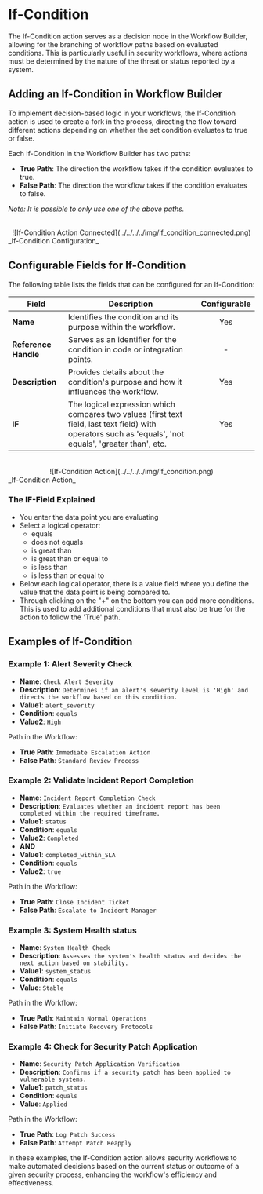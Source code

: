 # If-Condition

The If-Condition action serves as a decision node in the Workflow Builder, allowing for the branching of workflow paths based on evaluated conditions.
This is particularly useful in security workflows, where actions must be determined by the nature of the threat or status reported by a system.

## Adding an If-Condition in Workflow Builder

To implement decision-based logic in your workflows, the If-Condition action is used to create a fork in the process, directing the flow toward
different actions depending on whether the set condition evaluates to true or false.

Each If-Condition in the Workflow Builder has two paths:

-   **True Path**: The direction the workflow takes if the condition evaluates to true.
-   **False Path**: The direction the workflow takes if the condition evaluates to false.

_Note: It is possible to only use one of the above paths._

<div align="center">
	<br />
	![If-Condition Action Connected](../../../../img/if_condition_connected.png)
</div>
_If-Condition Configuration_

## Configurable Fields for If-Condition

The following table lists the fields that can be configured for an If-Condition:

| Field                | Description                                                                                                                                              | Configurable |
| -------------------- | -------------------------------------------------------------------------------------------------------------------------------------------------------- | :----------: |
| **Name**             | Identifies the condition and its purpose within the workflow.                                                                                            |     Yes      |
| **Reference Handle** | Serves as an identifier for the condition in code or integration points.                                                                                 |      -       |
| **Description**      | Provides details about the condition's purpose and how it influences the workflow.                                                                       |     Yes      |
| **IF**               | The logical expression which compares two values (first text field, last text field) with operators such as 'equals', 'not equals', 'greater than', etc. |     Yes      |

<div align="center">
	<br />
	![If-Condition Action](../../../../img/if_condition.png)
</div>
_If-Condition Action_

### The IF-Field Explained

-   You enter the data point you are evaluating
-   Select a logical operator:
    -   equals
    -   does not equals
    -   is great than
    -   is great than or equal to
    -   is less than
    -   is less than or equal to
-   Below each logical operator, there is a value field where you define the value that the data point is being compared to.
-   Through clicking on the "+" on the bottom you can add more conditions. This is used to add additional conditions that must also be true for the action
    to follow the 'True' path.

## Examples of If-Condition

### Example 1: Alert Severity Check

-   **Name**: `Check Alert Severity`
-   **Description**: `Determines if an alert's severity level is 'High' and directs the workflow based on this condition.`
-   **Value1**: `alert_severity`
-   **Condition**: `equals`
-   **Value2**: `High`

Path in the Workflow:

-   **True Path**: `Immediate Escalation Action`
-   **False Path**: `Standard Review Process`

### Example 2: Validate Incident Report Completion

-   **Name**: `Incident Report Completion Check`
-   **Description**: `Evaluates whether an incident report has been completed within the required timeframe.`
-   **Value1**: `status`
-   **Condition**: `equals`
-   **Value2**: `Completed`
-   **AND**
-   **Value1**: `completed_within_SLA`
-   **Condition**: `equals`
-   **Value2**: `true`

Path in the Workflow:

-   **True Path**: `Close Incident Ticket`
-   **False Path**: `Escalate to Incident Manager`

### Example 3: System Health status

-   **Name**: `System Health Check`
-   **Description**: `Assesses the system's health status and decides the next action based on stability.`
-   **Value1**: `system_status`
-   **Condition**: `equals`
-   **Value**: `Stable`

Path in the Workflow:

-   **True Path**: `Maintain Normal Operations`
-   **False Path**: `Initiate Recovery Protocols`

### Example 4: Check for Security Patch Application

-   **Name**: `Security Patch Application Verification`
-   **Description**: `Confirms if a security patch has been applied to vulnerable systems.`
-   **Value1**: `patch_status`
-   **Condition**: `equals`
-   **Value**: `Applied`

Path in the Workflow:

-   **True Path**: `Log Patch Success`
-   **False Path**: `Attempt Patch Reapply`

In these examples, the If-Condition action allows security workflows to make automated decisions based on the current status or outcome of a
given security process, enhancing the workflow's efficiency and effectiveness.
